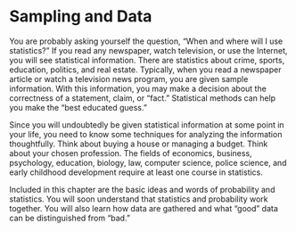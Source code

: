 # Sampling and Data

You are probably asking yourself the question, "When and where will I use statistics?" If you read any newspaper, watch television, or use the Internet, you will see statistical information. There are statistics about crime, sports, education, politics, and real estate. Typically, when you read a newspaper article or watch a television news program, you are given sample information. With this information, you may make a decision about the correctness of a statement, claim, or "fact." Statistical methods can help you make the "best educated guess."

Since you will undoubtedly be given statistical information at some point in your life, you need to know some techniques for analyzing the information thoughtfully. Think about buying a house or managing a budget. Think about your chosen profession. The fields of economics, business, psychology, education, biology, law, computer science, police science, and early childhood development require at least one course in statistics.

Included in this chapter are the basic ideas and words of probability and statistics. You will soon understand that statistics and probability work together. You will also learn how data are gathered and what "good" data can be distinguished from "bad."